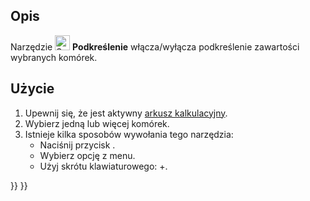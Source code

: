 <languages/>

{{Docnav/pl
|[[Spreadsheet_StyleItalic/pl|Kursywa]]
|[[Spreadsheet_SetAlias/pl|Definiuj alias]]
|[[Spreadsheet_Workbench/pl|środowisko pracy Arkusz Kalkulacyjny]]
|IconL=Spreadsheet_StyleItalic.svg
|IconR=Spreadsheet_SetAlias.svg
|IconC=Workbench_Spreadsheet.svg
}}

{{GuiCommand/pl
|Name=Spreadsheet StyleUnderline
|Name/pl=Arkusz Kalkulacyjny: Podkreślenie
|MenuLocation=Arkusz kalkulacyjny → Style → Podkreślenie
|Workbenches=[[Spreadsheet_Workbench/pl|Arkusz Kalkulacyjny]]
|Shortcut={{KEY|Ctrl}}+{{KEY|U}}
|Version=0.17
}}

<span id="Description"></span>
==Opis==

Narzędzie [[File:Spreadsheet_StyleUnderline.svg|24px]] '''Podkreślenie''' włącza/wyłącza podkreślenie zawartości wybranych komórek.

<span id="Usage"></span>
==Użycie==

# Upewnij się, że jest aktywny [[Spreadsheet_CreateSheet/pl|arkusz kalkulacyjny]].
# Wybierz jedną lub więcej komórek.
# Istnieje kilka sposobów wywołania tego narzędzia:
#* Naciśnij przycisk {{Button|[[File:Spreadsheet_StyleUnderline.svg|16px]] [[Spreadsheet_StyleUnderline/pl|Podkreślenie]]}}.
#* Wybierz opcję {{MenuCommand|Arkusz Kalkulacyjny → Style → [[File:Spreadsheet_StyleUnderline.svg|16px]] Podkreślenie}} z menu.
#* Użyj skrótu klawiaturowego: {{KEY|Ctrl}}+{{KEY|U}}. {{Version/pl|1.1}}


{{Docnav/pl
|[[Spreadsheet_StyleItalic/pl|Kursywa]]
|[[Spreadsheet_SetAlias/pl|Definiuj alias]]
|[[Spreadsheet_Workbench/pl|środowisko pracy Arkusz Kalkulacyjny]]
|IconL=Spreadsheet_StyleItalic.svg
|IconR=Spreadsheet_SetAlias.svg
|IconC=Workbench_Spreadsheet.svg
}}

{{Spreadsheet_Tools_navi{{#translation:}}}}
{{Userdocnavi{{#translation:}}}}